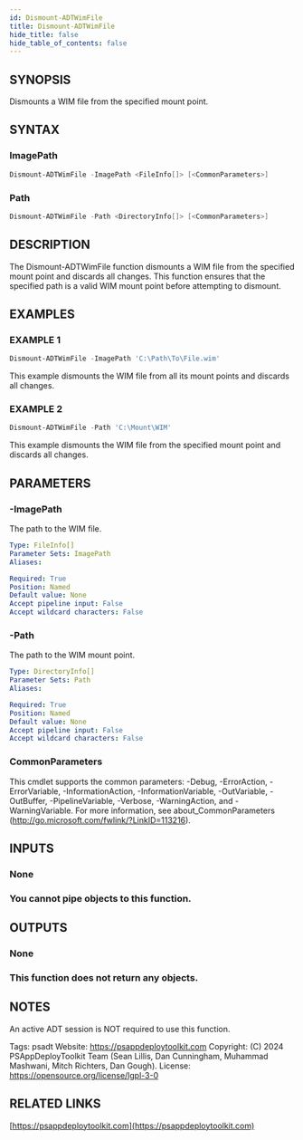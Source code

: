 ```yaml
---
id: Dismount-ADTWimFile
title: Dismount-ADTWimFile
hide_title: false
hide_table_of_contents: false
---
```


## SYNOPSIS

Dismounts a WIM file from the specified mount point.

## SYNTAX

### ImagePath

```powershell
Dismount-ADTWimFile -ImagePath <FileInfo[]> [<CommonParameters>]
```

### Path

```powershell
Dismount-ADTWimFile -Path <DirectoryInfo[]> [<CommonParameters>]
```

## DESCRIPTION

The Dismount-ADTWimFile function dismounts a WIM file from the specified mount point and discards all changes.
This function ensures that the specified path is a valid WIM mount point before attempting to dismount.

## EXAMPLES

### EXAMPLE 1

```powershell
Dismount-ADTWimFile -ImagePath 'C:\Path\To\File.wim'
```

This example dismounts the WIM file from all its mount points and discards all changes.

### EXAMPLE 2

```powershell
Dismount-ADTWimFile -Path 'C:\Mount\WIM'
```

This example dismounts the WIM file from the specified mount point and discards all changes.

## PARAMETERS

### -ImagePath

The path to the WIM file.

```yaml
Type: FileInfo[]
Parameter Sets: ImagePath
Aliases:

Required: True
Position: Named
Default value: None
Accept pipeline input: False
Accept wildcard characters: False
```

### -Path

The path to the WIM mount point.

```yaml
Type: DirectoryInfo[]
Parameter Sets: Path
Aliases:

Required: True
Position: Named
Default value: None
Accept pipeline input: False
Accept wildcard characters: False
```

### CommonParameters

This cmdlet supports the common parameters: -Debug, -ErrorAction, -ErrorVariable, -InformationAction, -InformationVariable, -OutVariable, -OutBuffer, -PipelineVariable, -Verbose, -WarningAction, and -WarningVariable.
For more information, see about_CommonParameters (http://go.microsoft.com/fwlink/?LinkID=113216).

## INPUTS

### None

### You cannot pipe objects to this function.
## OUTPUTS

### None

### This function does not return any objects.
## NOTES
An active ADT session is NOT required to use this function.

Tags: psadt
Website: https://psappdeploytoolkit.com
Copyright: (C) 2024 PSAppDeployToolkit Team (Sean Lillis, Dan Cunningham, Muhammad Mashwani, Mitch Richters, Dan Gough).
License: https://opensource.org/license/lgpl-3-0

## RELATED LINKS

[https://psappdeploytoolkit.com](https://psappdeploytoolkit.com)
